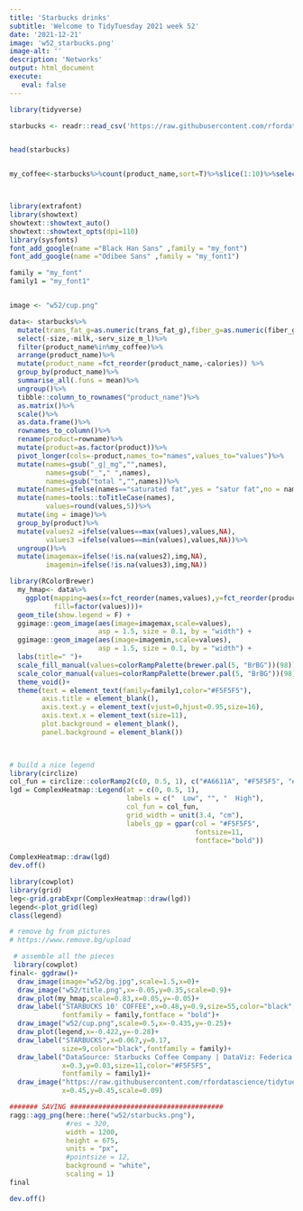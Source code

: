 ```yaml
---
title: 'Starbucks drinks'
subtitle: 'Welcome to TidyTuesday 2021 week 52'
date: '2021-12-21'
image: 'w52_starbucks.png'
image-alt: ''
description: 'Networks'
output: html_document
execute: 
   eval: false
---
```





```r

library(tidyverse)

starbucks <- readr::read_csv('https://raw.githubusercontent.com/rfordatascience/tidytuesday/master/data/2021/2021-12-21/starbucks.csv')


head(starbucks)


my_coffee<-starbucks%>%count(product_name,sort=T)%>%slice(1:10)%>%select(-n)%>%unlist()



library(extrafont)
library(showtext)
showtext::showtext_auto()
showtext::showtext_opts(dpi=110)
library(sysfonts)
font_add_google(name ="Black Han Sans" ,family = "my_font")
font_add_google(name ="Odibee Sans" ,family = "my_font1")

family = "my_font"
family1 = "my_font1"


image <- "w52/cup.png"

data<- starbucks%>%
  mutate(trans_fat_g=as.numeric(trans_fat_g),fiber_g=as.numeric(fiber_g))%>%
  select(-size,-milk,-serv_size_m_l)%>%
  filter(product_name%in%my_coffee)%>%
  arrange(product_name)%>%
  mutate(product_name =fct_reorder(product_name,-calories)) %>%
  group_by(product_name)%>%
  summarise_all(.funs = mean)%>%
  ungroup()%>%
  tibble::column_to_rownames("product_name")%>%
  as.matrix()%>%
  scale()%>%
  as.data.frame()%>% 
  rownames_to_column()%>%
  rename(product=rowname)%>%
  mutate(product=as.factor(product))%>%
  pivot_longer(cols=-product,names_to="names",values_to="values")%>%
  mutate(names=gsub("_g|_mg","",names),
         names=gsub("_"," ",names),
         names=gsub("total ","",names))%>%
  mutate(names=ifelse(names=="saturated fat",yes = "satur fat",no = names))%>%
  mutate(names=tools::toTitleCase(names),
         values=round(values,5))%>%
  mutate(img = image)%>%
  group_by(product)%>%
  mutate(values2 =ifelse(values==max(values),values,NA),
         values3 =ifelse(values==min(values),values,NA))%>%
  ungroup()%>%
  mutate(imagemax=ifelse(!is.na(values2),img,NA),
         imagemin=ifelse(!is.na(values3),img,NA))

library(RColorBrewer)
  my_hmap<- data%>%
    ggplot(mapping=aes(x=fct_reorder(names,values),y=fct_reorder(product,values),
           fill=factor(values)))+
  geom_tile(show.legend = F) +
  ggimage::geom_image(aes(image=imagemax,scale=values),
                      asp = 1.5, size = 0.1, by = "width") +
  ggimage::geom_image(aes(image=imagemin,scale=values),
                      asp = 1.5, size = 0.1, by = "width") +
  labs(title=" ")+
  scale_fill_manual(values=colorRampPalette(brewer.pal(5, "BrBG"))(98))+
  scale_color_manual(values=colorRampPalette(brewer.pal(5, "BrBG"))(98))+
  theme_void()+
  theme(text = element_text(family=family1,color="#F5F5F5"),
        axis.title = element_blank(),
        axis.text.y = element_text(vjust=0,hjust=0.95,size=16),
        axis.text.x = element_text(size=11),
        plot.background = element_blank(),
        panel.background = element_blank())
  


# build a nice legend
library(circlize)
col_fun = circlize::colorRamp2(c(0, 0.5, 1), c("#A6611A", "#F5F5F5", "#018571"))
lgd = ComplexHeatmap::Legend(at = c(0, 0.5, 1),
                             labels = c("  Low", "", "  High"),
                             col_fun = col_fun, 
                             grid_width = unit(3.4, "cm"),
                             labels_gp = gpar(col = "#F5F5F5", 
                                              fontsize=11,
                                              fontface="bold"))
 
ComplexHeatmap::draw(lgd)
dev.off()

library(cowplot)
library(grid)
leg<-grid.grabExpr(ComplexHeatmap::draw(lgd))
legend<-plot_grid(leg)
class(legend)

# remove bg from pictures
# https://www.remove.bg/upload

 # assemble all the pieces
 library(cowplot)
final<- ggdraw()+
  draw_image(image="w52/bg.jpg",scale=1.5,x=0)+
  draw_image("w52/title.png",x=-0.05,y=0.35,scale=0.9)+
  draw_plot(my_hmap,scale=0.83,x=0.05,y=-0.05)+
  draw_label("STARBUCKS 10' COFFEE",x=0.48,y=0.9,size=55,color="black",
             fontfamily = family,fontface = "bold")+
  draw_image("w52/cup.png",scale=0.5,x=-0.435,y=-0.25)+
  draw_plot(legend,x=-0.422,y=-0.28)+
  draw_label("STARBUCKS",x=0.067,y=0.17,
             size=9,color="black",fontfamily = family)+
  draw_label("DataSource: Starbucks Coffee Company | DataViz: Federica Gazzelloni",
             x=0.3,y=0.03,size=11,color="#F5F5F5",
             fontfamily = family1)+
  draw_image("https://raw.githubusercontent.com/rfordatascience/tidytuesday/master/static/plot_logo.png",
             x=0.45,y=0.45,scale=0.09)

####### SAVING ######################################
ragg::agg_png(here::here("w52/starbucks.png"),
              #res = 320, 
              width = 1200, 
              height = 675, 
              units = "px",
              #pointsize = 12,
              background = "white",
              scaling = 1)
final

dev.off()
```
